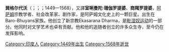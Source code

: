 {{印度教}}
'''巽格尔代沃'''（{{lang-as|মহাপুৰুষ শ্ৰীমন্ত শঙ্কৰদেৱ|translit=Môhapurux Srimôntô Xôngkôrdew}}；{{lang-sa|Śrimanta Sankaradeva}}；{{lang-hi|Srimanta Sankardev}}；1449—1568），又譯'''室唎曼陀·珊伽罗提婆'''、'''商羯罗提婆'''，[[阿萨姆邦|阿萨姆]]宗教学者、社会改革家、剧作家，是阿萨姆文化史上的一颗巨星。出生在Baro-Bhuyans家族。他创立了新宗教Ekasarana Dharma，是[[毗湿奴运动|毗湿奴运动]]的一部分。他同时对文学艺术也卓有贡献。他和他的追随者创立的许多众生寺，至今仍在发挥影响。

{{人物小作品}}
{{Authority control}}
[[Category:印度人|Category:印度人]]
[[Category:1449年出生|Category:1449年出生]]
[[Category:1568年逝世|Category:1568年逝世]]